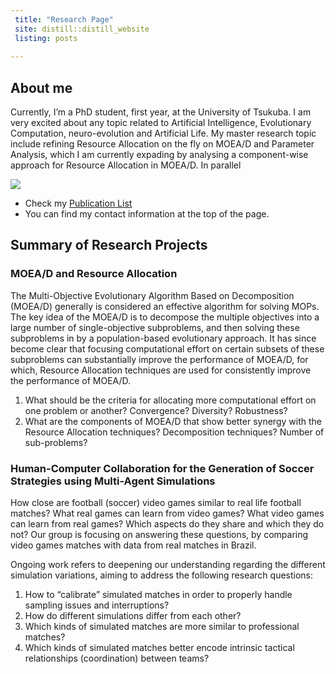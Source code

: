 ```yaml
---
 title: "Research Page"
 site: distill::distill_website
 listing: posts
 
---
```

 
<div class="column-left">

# About me

Currently, I'm a PhD student, first year, at the University of Tsukuba. I am very excited about any topic related to Artificial Intelligence, Evolutionary Computation, neuro-evolution and Artificial Life. My master research topic include refining Resource Allocation on the fly on MOEA/D and Parameter Analysis, which I am currently expading by analysing a component-wise approach for Resource Allocation in MOEA/D. In parallel

</div>
<div class="column-right">
![](imgs/myself.jpg)
</div>


- Check my [Publication List](https://yclavinas.github.io/webpage/research.html)
- You can find my contact information at the top of the page.

## Summary of Research Projects

### MOEA/D and Resource Allocation

The Multi-Objective Evolutionary Algorithm Based on Decomposition (MOEA/D) generally is considered an effective algorithm for solving MOPs. The key idea of the MOEA/D is to decompose the multiple objectives into a large number of single-objective subproblems, and then solving these subproblems in by a population-based evolutionary approach. It has since become clear that focusing computational effort on certain subsets of these subproblems can substantially improve the performance of MOEA/D, for which, Resource Allocation techniques are used for consistently improve the performance of MOEA/D. 

1. What should be the criteria for allocating more computational effort on one problem or another? Convergence? Diversity? Robustness? 
2. What are the components of MOEA/D that show better synergy with the Resource Allocation techniques? Decomposition techniques? Number of sub-problems?

### Human-Computer Collaboration for the Generation of Soccer Strategies using Multi-Agent Simulations

How close are football (soccer) video games similar to real life football matches? What real games can learn from video games? What video games can learn from real games? Which aspects do they share and which they do not? Our group is focusing on answering these questions, by comparing video games matches with data from real matches in Brazil.

Ongoing work refers to deepening our understanding regarding the different simulation variations, aiming to address the following research questions:

1. How to "calibrate" simulated matches in order to properly handle sampling issues and interruptions?
2. How do different simulations differ from each other?
3. Which kinds of simulated matches are more similar to professional matches?
4. Which kinds of simulated matches better encode intrinsic tactical relationships (coordination) between teams?